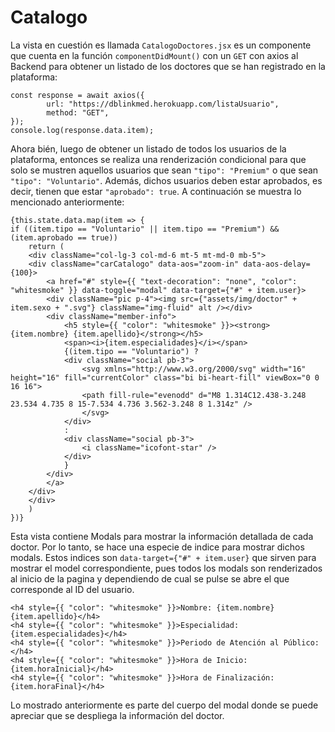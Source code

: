 
<Meta title="Catalogo" />

# Catalogo

La vista en cuestión es llamada `CatalogoDoctores.jsx` es un componente que cuenta en la función `componentDidMount()` con un `GET` con axios al Backend para obtener un listado de los doctores que se han registrado en la plataforma:

    const response = await axios({
            url: "https://dblinkmed.herokuapp.com/listaUsuario",
            method: "GET",
    });
    console.log(response.data.item);

Ahora bién, luego de obtener un listado de todos los usuarios de la plataforma, entonces se realiza una renderización condicional para que solo se mustren aquellos usuarios que sean `"tipo": "Premium"` o que sean `"tipo": "Voluntario"`. Además, dichos usuarios deben estar aprobados, es decir, tienen que estar `"aprobado": true`. A continuación se muestra lo mencionado anteriormente:

    {this.state.data.map(item => {
    if ((item.tipo == "Voluntario" || item.tipo == "Premium") && (item.aprobado == true))
        return (
        <div className="col-lg-3 col-md-6 mt-5 mt-md-0 mb-5">
        <div className="carCatalogo" data-aos="zoom-in" data-aos-delay={100}>
            <a href="#" style={{ "text-decoration": "none", "color": "whitesmoke" }} data-toggle="modal" data-target={"#" + item.user}>
            <div className="pic p-4"><img src={"assets/img/doctor" + item.sexo + ".svg"} className="img-fluid" alt /></div>
            <div className="member-info">
                <h5 style={{ "color": "whitesmoke" }}><strong>{item.nombre} {item.apellido}</strong></h5>
                <span><i>{item.especialidades}</i></span>
                {(item.tipo == "Voluntario") ?
                <div className="social pb-3">
                    <svg xmlns="http://www.w3.org/2000/svg" width="16" height="16" fill="currentColor" class="bi bi-heart-fill" viewBox="0 0 16 16">
                    <path fill-rule="evenodd" d="M8 1.314C12.438-3.248 23.534 4.735 8 15-7.534 4.736 3.562-3.248 8 1.314z" />
                    </svg>
                </div>
                :
                <div className="social pb-3">
                    <i className="icofont-star" />
                </div>
                }
            </div>
            </a>
        </div>
        </div>
        )
    })}

Esta vista contiene Modals para mostrar la información detallada de cada doctor. Por lo tanto, se hace una especie de indice para mostrar dichos modals. Estos indices son `data-target={"#" + item.user}` que sirven para mostrar el model correspondiente, pues todos los modals son renderizados al inicio de la pagina y dependiendo de cual se pulse se abre el que corresponde al ID del usuario.

    <h4 style={{ "color": "whitesmoke" }}>Nombre: {item.nombre} {item.apellido}</h4>
    <h4 style={{ "color": "whitesmoke" }}>Especialidad: {item.especialidades}</h4>
    <h4 style={{ "color": "whitesmoke" }}>Periodo de Atención al Público:</h4>
    <h4 style={{ "color": "whitesmoke" }}>Hora de Inicio: {item.horaInicial}</h4>
    <h4 style={{ "color": "whitesmoke" }}>Hora de Finalización: {item.horaFinal}</h4>

Lo mostrado anteriormente es parte del cuerpo del modal donde se puede apreciar que se despliega la información del doctor.    